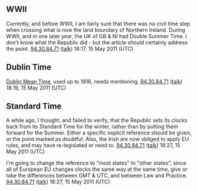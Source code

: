 <article id="30328255" title=Talk:Time in Ireland>
	<talkpage id="30328255" title="Talk:Time in Ireland">
{{WikiProject Ireland|class= start|importance= low}}
== WWII ==

Currently, and before WWII, I am fairly sure that there was no civil time step when crossing what is now the land boundary of Northern Ireland.  During WWII, and in one later year, the UK of GB &amp; NI had Double Summer Time.  I don't know what the Republic did - but the article should certainly address the point. [[Special:Contributions/94.30.84.71|94.30.84.71]] ([[User talk:94.30.84.71|talk]]) 18:17, 15 May 2011 (UTC)

== Dublin Time ==

[[Dublin Mean Time]], used up to 1916, needs mentioning. [[Special:Contributions/94.30.84.71|94.30.84.71]] ([[User talk:94.30.84.71|talk]]) 18:19, 15 May 2011 (UTC)

== Standard Time ==

A while ago, I thought, and failed to verify, that the Republic sets its clocks back from its Standard Time for the winter, rather than by putting them forward for the Summer.  Either a specific explicit reference should be given, or the point marked as doubtful.  Also, the Irish are now obliged to apply EU rules, and may have re-legislated or need to. [[Special:Contributions/94.30.84.71|94.30.84.71]] ([[User talk:94.30.84.71|talk]]) 18:27, 15 May 2011 (UTC)

I'm going to change the reference to &quot;most states&quot; to &quot;other states&quot;, since all of European EU changes clocks the same way at the same time, give or take the differences between GMT &amp; UTC, and between Law and Practice. [[Special:Contributions/94.30.84.71|94.30.84.71]] ([[User talk:94.30.84.71|talk]]) 18:27, 15 May 2011 (UTC)
	</talkpage>
</article>